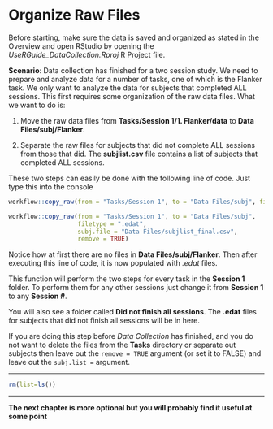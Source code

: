 # Organize Raw Files

Before starting, make sure the data is saved and organized as stated in the Overview and open RStudio by opening the *UseRGuide_DataCollection.Rproj* R Project file. 

**Scenario**: Data collection has finished for a two session study. We need to prepare and analyze data for a number of tasks, one of which is the Flanker task. 
We only want to analyze the data for subjects that completed ALL sessions. This first requires some organization of the raw data files. What we want to do is:

1) Move the raw data files from **Tasks/Session 1/1. Flanker/data** to **Data Files/subj/Flanker**.

2) Separate the raw files for subjects that did not complete ALL sessions from those that did. The **subjlist.csv** file contains a list of subjects that completed ALL sessions.

These two steps can easily be done with the following line of code. Just type this into the console

```r
workflow::copy_raw(from = "Tasks/Session 1", to = "Data Files/subj", filetype = ".edat", subj.file = "Data Files/subjlist_final.csv", remove = FALSE)
```

```r
workflow::copy_raw(from = "Tasks/Session 1", to = "Data Files/subj", 
                   filetype = ".edat", 
                   subj.file = "Data Files/subjlist_final.csv", 
                   remove = TRUE)
```

Notice how at first there are no files in **Data Files/subj/Flanker**. Then after executing this line of code, it is now populated with *.edat* files.

This function will perform the two steps for every task in the **Session 1** folder. To perform them for any other sessions just change it from **Session 1** to any **Session #**.

You will also see a folder called **Did not finish all sessions**. The **.edat** files for subjects that did not finish all sessions will be in here. 

If you are doing this step before *Data Collection* has finished, and you do not want to delete the files from the **Tasks** directory or separate out subjects then leave out the `remove = TRUE` argument (or set it to FALSE) and leave out the `subj.list = ` argument.


********

```r
rm(list=ls())
```

********

**The next chapter is more optional but you will probably find it useful at some point**
